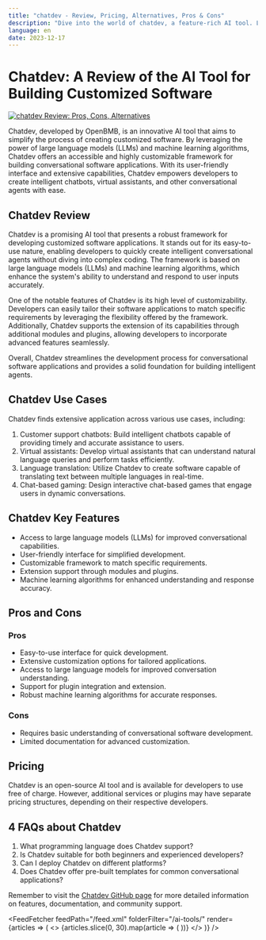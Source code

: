 ```yaml
---
title: "chatdev - Review, Pricing, Alternatives, Pros & Cons"
description: "Dive into the world of chatdev, a feature-rich AI tool. Learn about its features, pricing, and how it's making an impact. Don't miss out!"
language: en
date: 2023-12-17
---
```

        
# Chatdev: A Review of the AI Tool for Building Customized Software


<BlogHeader />


[![chatdev Review: Pros, Cons, Alternatives](/ai-tools/chatdev.png)](https://github.com/OpenBMB/ChatDev)



Chatdev, developed by OpenBMB, is an innovative AI tool that aims to simplify the process of creating customized software. By leveraging the power of large language models (LLMs) and machine learning algorithms, Chatdev offers an accessible and highly customizable framework for building conversational software applications. With its user-friendly interface and extensive capabilities, Chatdev empowers developers to create intelligent chatbots, virtual assistants, and other conversational agents with ease.

## Chatdev Review

Chatdev is a promising AI tool that presents a robust framework for developing customized software applications. It stands out for its easy-to-use nature, enabling developers to quickly create intelligent conversational agents without diving into complex coding. The framework is based on large language models (LLMs) and machine learning algorithms, which enhance the system's ability to understand and respond to user inputs accurately.

One of the notable features of Chatdev is its high level of customizability. Developers can easily tailor their software applications to match specific requirements by leveraging the flexibility offered by the framework. Additionally, Chatdev supports the extension of its capabilities through additional modules and plugins, allowing developers to incorporate advanced features seamlessly.

Overall, Chatdev streamlines the development process for conversational software applications and provides a solid foundation for building intelligent agents.

## Chatdev Use Cases

Chatdev finds extensive application across various use cases, including:

1. Customer support chatbots: Build intelligent chatbots capable of providing timely and accurate assistance to users.
2. Virtual assistants: Develop virtual assistants that can understand natural language queries and perform tasks efficiently.
3. Language translation: Utilize Chatdev to create software capable of translating text between multiple languages in real-time.
4. Chat-based gaming: Design interactive chat-based games that engage users in dynamic conversations.

## Chatdev Key Features

- Access to large language models (LLMs) for improved conversational capabilities.
- User-friendly interface for simplified development.
- Customizable framework to match specific requirements.
- Extension support through modules and plugins.
- Machine learning algorithms for enhanced understanding and response accuracy.

## Pros and Cons

### Pros

- Easy-to-use interface for quick development.
- Extensive customization options for tailored applications.
- Access to large language models for improved conversation understanding.
- Support for plugin integration and extension.
- Robust machine learning algorithms for accurate responses.

### Cons

- Requires basic understanding of conversational software development.
- Limited documentation for advanced customization.

## Pricing

Chatdev is an open-source AI tool and is available for developers to use free of charge. However, additional services or plugins may have separate pricing structures, depending on their respective developers.

## 4 FAQs about Chatdev

1. What programming language does Chatdev support?
2. Is Chatdev suitable for both beginners and experienced developers?
3. Can I deploy Chatdev on different platforms?
4. Does Chatdev offer pre-built templates for common conversational applications?

Remember to visit the [Chatdev GitHub page](https://github.com/OpenBMB/ChatDev) for more detailed information on features, documentation, and community support.


<AdComponent />


<FeedFetcher feedPath="/feed.xml" folderFilter="/ai-tools/" render={articles => (
    <>
        <Cards>
            {articles.slice(0, 30).map(article => (
                <Card key={article.link} title={article.title} href={article.link} />
            ))}
        </Cards>
    </>
)} />

